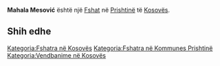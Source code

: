 {{Fshat në Kosovës
 | Emri                = Mahala Mesović
| srp_N_name = Mahala Mesović
| srp_N_FULL_NAME_RO = Mahala Mesović
| srp_N_FULL_NAME_ND_RO = Mahala Mesovic
| srp_N_SORT_NAME_RG = MAHALAMESOVIC
| srp_N_FULL_NAME_RG = Mahala Mesović
| srp_N_FULL_NAME_ND_RG = Mahala Mesovic

 | Emri (Rasa dhanore) = 
 | Figura              = 
 | Shteti              = Kosovo
 | Komuna              = Prishtinë
 | Kodi postar         = 
 | Sipërfaqja          = 

 | Popullsia           = 

 | Regj. i popullsisë  = 
 | Dend. e popullsisë  = 
 | Faqja zyrtare       = 
 <!--- Koordinatat ----> 
 | Gjerësia            = 42.680556
 | Gjatësia            = 21.385
 | Lartësia            = 
}}
'''Mahala Mesović''' është një [[Fshat]] në [[Prishtinë]] të [[Kosovës]].

<!-- == Gjeografia == -->
<!-- == Historia == -->
<!-- == Demografia == -->
== Shih edhe ==
{{Komuna Prishtinë}}
{{Kosovo-Administrata-Cung}}

[[Kategoria:Fshatra në Kosovës]]
[[Kategoria:Fshatra në Kommunes Prishtinë]]
[[Kategoria:Vendbanime në Kosovës]]